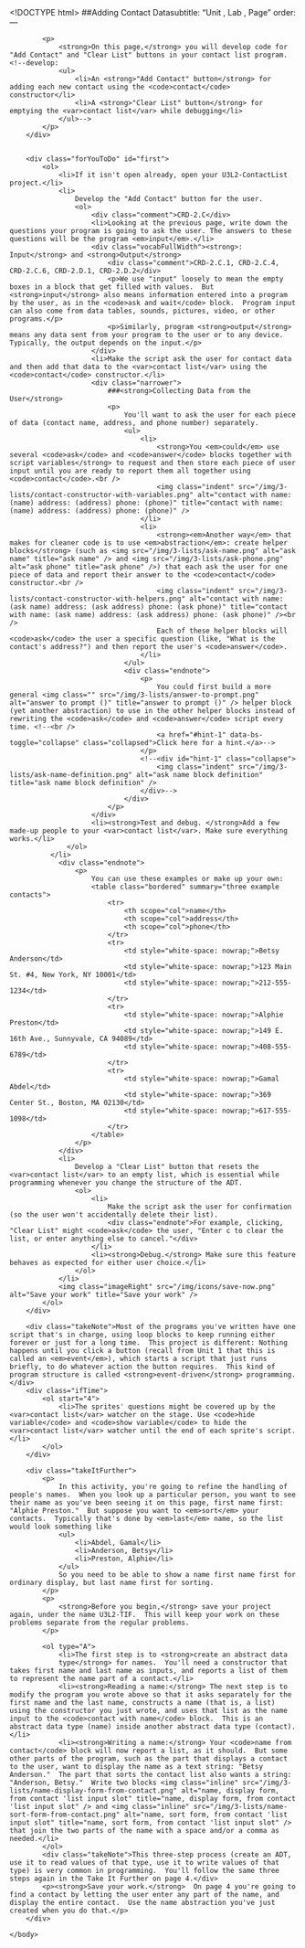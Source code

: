 <!DOCTYPE html>
<html lang="en">
    <head>
		<meta http-equiv="content-type" content="text/html; charset=utf-8" />
		<script type="text/javascript" src="/llab/loader.js"></script>
		<title>Unit 3 Lab 2: Contact List, Page 2</title>
        <script type="text/javascript">
			window.hinttext='<br /><img class="indent" src="/img/3-lists/ask-name-definition.png" alt="ask name block definition" title="ask name block definition" />';
        </script>
    </head> 
    
    <body>
    	##Adding Contact Datasubtitle: "Unit , Lab , Page"
order:
---
		<div class="learn">
        	<p>
                <strong>On this page,</strong> you will develop code for  "Add Contact" and "Clear List" buttons in your contact list program. <!--develop:
                <ul>
                    <li>An <strong>"Add Contact" button</strong> for adding each new contact using the <code>contact</code> constructor</li>
                    <li>A <strong>"Clear List" button</strong> for emptying the <var>contact list</var> while debugging</li>
                </ul>-->
            </p>
        </div>
        
        
        <div class="forYouToDo" id="first">
			<ol>
				<li>If it isn't open already, open your U3L2-ContactList project.</li>
                <li>
                    Develop the "Add Contact" button for the user.
                    <ol>
                        <div class="comment">CRD-2.C</div>
                        <li>Looking at the previous page, write down the questions your program is going to ask the user. The answers to these questions will be the program <em>input</em>.</li>
                        <div class="vocabFullWidth"><strong>: Input</strong> and <strong>Output</strong>
                            <div class="comment">CRD-2.C.1, CRD-2.C.4, CRD-2.C.6, CRD-2.D.1, CRD-2.D.2</div>
                            <p>We use "input" loosely to mean the empty boxes in a block that get filled with values.  But <strong>input</strong> also means information entered into a program by the user, as in the <code>ask and wait</code> block.  Program input can also come from data tables, sounds, pictures, video, or other programs.</p>
                            <p>Similarly, program <strong>output</strong> means any data sent from your program to the user or to any device.  Typically, the output depends on the input.</p>
                        </div>
                        <li>Make the script ask the user for contact data and then add that data to the <var>contact list</var> using the <code>contact</code> constructor.</li>
                        <div class="narrower">
                            ###<strong>Collecting Data from the User</strong>
                            <p>
                                You'll want to ask the user for each piece of data (contact name, address, and phone number) separately.
								<ul>
                                    <li>
                                        <strong>You <em>could</em> use several <code>ask</code> and <code>answer</code> blocks together with script variables</strong> to request and then store each piece of user input until you are ready to report them all together using <code>contact</code>.<br />
                                        <img class="indent" src="/img/3-lists/contact-constructor-with-variables.png" alt="contact with name: (name) address: (address) phone: (phone)" title="contact with name: (name) address: (address) phone: (phone)" />
                                    </li>
                                    <li>
                                        <strong><em>Another way</em> that makes for cleaner code is to use <em>abstraction</em>: create helper blocks</strong> (such as <img src="/img/3-lists/ask-name.png" alt="ask name" title="ask name" /> and <img src="/img/3-lists/ask-phone.png" alt="ask phone" title="ask phone" />) that each ask the user for one piece of data and report their answer to the <code>contact</code> constructor.<br />
                                        <img class="indent" src="/img/3-lists/contact-constructor-with-helpers.png" alt="contact with name: (ask name) address: (ask address) phone: (ask phone)" title="contact with name: (ask name) address: (ask address) phone: (ask phone)" /><br />
                                        Each of these helper blocks will <code>ask</code> the user a specific question (like, "What is the contact's address?") and then report the user's <code>answer</code>.
                                    </li>
								</ul>
                                <div class="endnote">
                                    <p>
                                    	You could first build a more general <img class="" src="/img/3-lists/answer-to-prompt.png" alt="answer to prompt ()" title="answer to prompt ()" /> helper block (yet another abstraction) to use in the other helper blocks instead of rewriting the <code>ask</code> and <code>answer</code> script every time. <!--<br />
                                    	<a href="#hint-1" data-bs-toggle="collapse" class="collapsed">Click here for a hint.</a>-->
                                    </p>
                                    <!--<div id="hint-1" class="collapse">
                                    	<img class="indent" src="/img/3-lists/ask-name-definition.png" alt="ask name block definition" title="ask name block definition" />
                                    </div>-->
                                </div>
                            </p>
                        </div>
                        <li><strong>Test and debug. </strong>Add a few made-up people to your <var>contact list</var>. Make sure everything works.</li>
                  </ol>
              </li>
                <div class="endnote">
					<p>
						You can use these examples or make up your own:
						<table class="bordered" summary="three example contacts">
                        	<tr>
                            	<th scope="col">name</th>
                            	<th scope="col">address</th>
                            	<th scope="col">phone</th>
                            </tr>
                        	<tr>
                            	<td style="white-space: nowrap;">Betsy Anderson</td>
								<td style="white-space: nowrap;">123 Main St. #4, New York, NY 10001</td>
                            	<td style="white-space: nowrap;">212-555-1234</td>
                            </tr>
                        	<tr>
                            	<td style="white-space: nowrap;">Alphie Preston</td>
                            	<td style="white-space: nowrap;">149 E. 16th Ave., Sunnyvale, CA 94089</td>
                            	<td style="white-space: nowrap;">408-555-6789</td>
                            </tr>
                        	<tr>
                            	<td style="white-space: nowrap;">Gamal Abdel</td>
                            	<td style="white-space: nowrap;">369 Center St., Boston, MA 02130</td>
                            	<td style="white-space: nowrap;">617-555-1098</td>
                            </tr>
                        </table>
					</p>
				</div>
				<li>
                    Develop a "Clear List" button that resets the <var>contact list</var> to an empty list, which is essential while programming whenever you change the structure of the ADT. 
                    <ol>
                        <li>
                            Make the script ask the user for confirmation (so the user won't accidentally delete their list).
                            <div class="endnote">For example, clicking, "Clear List" might <code>ask</code> the user, "Enter c to clear the list, or enter anything else to cancel."</div>
                        </li>
                        <li><strong>Debug.</strong> Make sure this feature behaves as expected for either user choice.</li>
                    </ol>
                </li>
                <img class="imageRight" src="/img/icons/save-now.png" alt="Save your work" title="Save your work" />
            </ol>
        </div>

		<div class="takeNote">Most of the programs you've written have one script that's in charge, using loop blocks to keep running either forever or just for a long time.  This project is different: Nothing happens until you click a button (recall from Unit 1 that this is called an <em>event</em>), which starts a script that just runs briefly, to do whatever action the button requires.  This kind of program structure is called <strong>event-driven</strong> programming.</div>
		<div class="ifTime">
			<ol start="4">
				<li>The sprites' questions might be covered up by the <var>contact list</var> watcher on the stage. Use <code>hide variable</code> and <code>show variable</code> to hide the <var>contact list</var> watcher until the end of each sprite's script.</li>
			</ol>
		</div>

		<div class="takeItFurther">
			<p>
                In this activity, you're going to refine the handling of people's names.  When you look up a particular person, you want to see their name as you've been seeing it on this page, first name first: "Alphie Preston."  But suppose you want to <em>sort</em> your contacts.  Typically that's done by <em>last</em> name, so the list would look something like
				<ul>
                    <li>Abdel, Gamal</li>
                    <li>Anderson, Betsy</li>
                    <li>Preston, Alphie</li>
                </ul>
			    So you need to be able to show a name first name first for ordinary display, but last name first for sorting.
            </p>
			<p>
				<strong>Before you begin,</strong> save your project again, under the name U3L2-TIF.  This will keep your work on these problems separate from the regular problems.
			</p>

			<ol type="A">
				<li>The first step is to <strong>create an abstract data
                type</strong> for names.  You'll need a constructor that takes first name and last name as inputs, and reports a list of them to represent the name part of a contact.</li>
				<li><strong>Reading a name:</strong> The next step is to modify the program you wrote above so that it asks separately for the first name and the last name, constructs a name (that is, a list) using the constructor you just wrote, and uses that list as the name input to the <code>contact with name</code> block.  This is an abstract data type (name) inside another abstract data type (contact).</li>
				<li><strong>Writing a name:</strong> Your <code>name from contact</code> block will now report a list, as it should.  But some other parts of the program, such as the part that displays a contact to the user, want to display the name as a text string: "Betsy Anderson."  The part that sorts the contact list also wants a string: "Anderson, Betsy."  Write two blocks <img class="inline" src="/img/3-lists/name-display-form-from-contact.png" alt="name, display form, from contact 'list input slot" title="name, display form, from contact 'list input slot" /> and <img class="inline" src="/img/3-lists/name-sort-form-from-contact.png" alt="name, sort form, from contact 'list input slot" title="name, sort form, from contact 'list input slot" /> that join the two parts of the name with a space and/or a comma as needed.</li>
            </ol>
            <div class="takeNote">This three-step process (create an ADT, use it to read values of that type, use it to write values of that type) is very common in programming.  You'll follow the same three steps again in the Take It Further on page 4.</div>
            <p><strong>Save your work.</strong>  On page 4 you're going to find a contact by letting the user enter any part of the name, and display the entire contact.  Use the name abstraction you've just created when you do that.</p>
        </div>
		
    </body>
</html>

